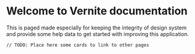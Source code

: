 
<Meta title="Core/Introduction" />

# Welcome to Vernite documentation

This is paged made especially for keeping the integrity of design system and provide some help data to get started with improving this application.

```
// TODO: Place here some cards to link to other pages
```
